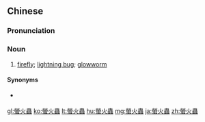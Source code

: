{{also|萤火虫}}
==Chinese==
{{zh-forms|s=萤火虫|type=21}}
{{wikipedia|lang=zh}}

===Pronunciation===
{{zh-pron
|m=yínghuǒchóng,er=y
|c=jing4 fo2 cung4
|cat=n
}}

===Noun===
{{zh-noun}}

# [[firefly]]; [[lightning bug]]; [[glowworm]]

====Synonyms====
* {{qualifier|archaic}} {{zh-l|流螢}}

{{zh-cat|Insects}}

[[gl:螢火蟲]]
[[ko:螢火蟲]]
[[lt:螢火蟲]]
[[hu:螢火蟲]]
[[mg:螢火蟲]]
[[ja:螢火蟲]]
[[zh:螢火蟲]]